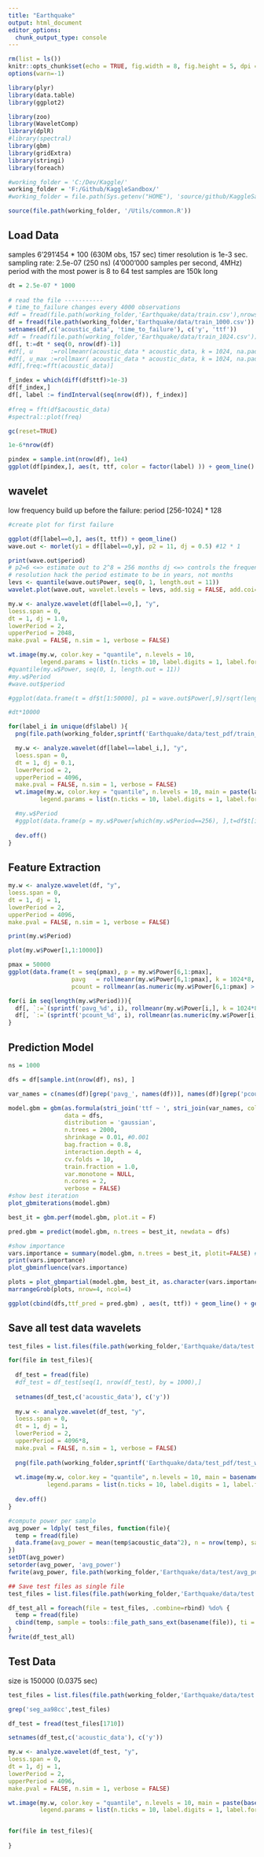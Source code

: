 ---
title: "Earthquake"
output: html_document
editor_options: 
  chunk_output_type: console
---

```{r setup, include=FALSE}
rm(list = ls())
knitr::opts_chunk$set(echo = TRUE, fig.width = 8, fig.height = 5, dpi = 240)
options(warn=-1)

library(plyr)
library(data.table)
library(ggplot2)

library(zoo)
library(WaveletComp)
library(dplR)
#library(spectral)
library(gbm)
library(gridExtra)
library(stringi)
library(foreach)

#working_folder = 'C:/Dev/Kaggle/'
working_folder = 'F:/Github/KaggleSandbox/'
#working_folder = file.path(Sys.getenv("HOME"), 'source/github/KaggleSandbox/')

source(file.path(working_folder, '/Utils/common.R'))

```

## Load Data
samples 6'291'454 * 100 (630M obs, 157 sec)
timer resolution is 1e-3 sec.
sampling rate: 2.5e-07 (250 ns) (4'000'000 samples per second, 4MHz)
period with the most power is 8 to 64
test samples are 150k long 
```{r load_data}
dt = 2.5e-07 * 1000
  
# read the file -----------
# time_to_failure changes every 4000 observations
#df = fread(file.path(working_folder,'Earthquake/data/train.csv'),nrows = 2^20)
df = fread(file.path(working_folder,'Earthquake/data/train_1000.csv'))
setnames(df,c('acoustic_data', 'time_to_failure'), c('y', 'ttf'))
#df = fread(file.path(working_folder,'Earthquake/data/train_1024.csv'))
df[, t:=dt * seq(0, nrow(df)-1)]
#df[, u     :=rollmeanr(acoustic_data * acoustic_data, k = 1024, na.pad = TRUE)]
#df[, u_max :=rollmaxr( acoustic_data * acoustic_data, k = 1024, na.pad = TRUE)]
#df[,freq:=fft(acoustic_data)]

f_index = which(diff(df$ttf)>1e-3)
df[f_index,]
df[, label := findInterval(seq(nrow(df)), f_index)]
 
#freq = fft(df$acoustic_data)
#spectral::plot(freq)

gc(reset=TRUE)

1e-6*nrow(df)

pindex = sample.int(nrow(df), 1e4)
ggplot(df[pindex,], aes(t, ttf, color = factor(label) )) + geom_line()

```

## wavelet
low frequency build up before the failure: period [256-1024] * 128
```{r wavelet_analysis}

#create plot for first failure

ggplot(df[label==0,], aes(t, ttf)) + geom_line()
wave.out <- morlet(y1 = df[label==0,y], p2 = 11, dj = 0.5) #12 * 1

print(wave.out$period)
# p2=6 <=> estimate out to 2^8 = 256 months dj <=> controls the frequency
# resolution hack the period estimate to be in years, not months
levs <- quantile(wave.out$Power, seq(0, 1, length.out = 11))
wavelet.plot(wave.out, wavelet.levels = levs, add.sig = FALSE, add.coi=TRUE)

my.w <- analyze.wavelet(df[label==0,], "y",
loess.span = 0,
dt = 1, dj = 1.0,
lowerPeriod = 2,
upperPeriod = 2048,
make.pval = FALSE, n.sim = 1, verbose = FALSE)

wt.image(my.w, color.key = "quantile", n.levels = 10,
         legend.params = list(n.ticks = 10, label.digits = 1, label.format = "e", mar = 8.0))
#quantile(my.w$Power, seq(0, 1, length.out = 11))
#my.w$Period
#wave.out$period

#ggplot(data.frame(t = df$t[1:50000], p1 = wave.out$Power[,9]/sqrt(length(wave.out$Power[,9])), p2 = my.w$Power[8,]), aes(t, p1)) + geom_line() + geom_line(aes(t, p2), color = 'red')

#dt*10000

for(label_i in unique(df$label) ){
  png(file.path(working_folder,sprintf('Earthquake/data/test_pdf/train_wavelet_%s.png', label_i)), width=1920, height=1080)

  my.w <- analyze.wavelet(df[label==label_i,], "y",
  loess.span = 0,
  dt = 1, dj = 0.1,
  lowerPeriod = 2,
  upperPeriod = 4096,
  make.pval = FALSE, n.sim = 1, verbose = FALSE)
  wt.image(my.w, color.key = "quantile", n.levels = 10, main = paste(label_i),
         legend.params = list(n.ticks = 10, label.digits = 1, label.format = "e", mar = 8.0))

  #my.w$Period
  #ggplot(data.frame(p = my.w$Power[which(my.w$Period==256), ],t=df$t[index1[i]:index2[i]]), aes(t, p)) + geom_line()
  
  dev.off()
}
```

## Feature Extraction
```{r feature_extraction, eval = FALSE}
my.w <- analyze.wavelet(df, "y",
loess.span = 0,
dt = 1, dj = 1,
lowerPeriod = 2,
upperPeriod = 4096,
make.pval = FALSE, n.sim = 1, verbose = FALSE)

print(my.w$Period)

plot(my.w$Power[1,1:10000])

pmax = 50000
ggplot(data.frame(t = seq(pmax), p = my.w$Power[6,1:pmax], 
                  pavg   = rollmeanr(my.w$Power[6,1:pmax], k = 1024*8, na.pad = TRUE),
                  pcount = rollmeanr(as.numeric(my.w$Power[6,1:pmax] > quantile(my.w$Power[6,1:pmax], 0.99, na.rm = TRUE, names = FALSE)), k = 1024*8, na.pad = TRUE)), aes(t, pcount) )  + geom_line()

for(i in seq(length(my.w$Period))){
  df[, `:=`(sprintf('pavg_%d', i), rollmeanr(my.w$Power[i,], k = 1024*8, na.pad = TRUE))]
  df[, `:=`(sprintf('pcount_%d', i), rollmeanr(as.numeric(my.w$Power[i,] > quantile(my.w$Power[i,], 0.99, na.rm = TRUE, names = FALSE)), k = 1024*8, na.pad = TRUE))]
}

```

## Prediction Model
```{r pred_model, eval = FALSE}

ns = 1000

dfs = df[sample.int(nrow(df), ns), ] 

var_names = c(names(df)[grep('pavg_', names(df))], names(df)[grep('pcount_', names(df))])

model.gbm = gbm(as.formula(stri_join('ttf ~ ', stri_join(var_names, collapse = '+'))), 
                data = dfs, 
                distribution = 'gaussian',
                n.trees = 2000,
                shrinkage = 0.01, #0.001
                bag.fraction = 0.8,
                interaction.depth = 4,
                cv.folds = 10,
                train.fraction = 1.0,
                var.monotone = NULL,
                n.cores = 2,
                verbose = FALSE)
#show best iteration
plot_gbmiterations(model.gbm)

best_it = gbm.perf(model.gbm, plot.it = F)

pred.gbm = predict(model.gbm, n.trees = best_it, newdata = dfs)

#show importance
vars.importance = summary(model.gbm, n.trees = best_it, plotit=FALSE) # influence
print(vars.importance)
plot_gbminfluence(vars.importance)

plots = plot_gbmpartial(model.gbm, best_it, as.character(vars.importance$var), output_type = 'link')
marrangeGrob(plots, nrow=4, ncol=4)

ggplot(cbind(dfs,ttf_pred = pred.gbm) , aes(t, ttf)) + geom_line() + geom_line(aes(t, ttf_pred), color = 'red')

```

## Save all test data wavelets
```{r test_data_wavelets, echo=FALSE, eval = FALSE}

test_files = list.files(file.path(working_folder,'Earthquake/data/test'), pattern = '*.csv', full.names = TRUE)

for(file in test_files){
 
  df_test = fread(file)
  #df_test = df_test[seq(1, nrow(df_test), by = 1000),]
  
  setnames(df_test,c('acoustic_data'), c('y'))
  
  my.w <- analyze.wavelet(df_test, "y",
  loess.span = 0,
  dt = 1, dj = 1,
  lowerPeriod = 2,
  upperPeriod = 4096*8,
  make.pval = FALSE, n.sim = 1, verbose = FALSE)
  
  png(file.path(working_folder,sprintf('Earthquake/data/test_pdf/test_wavelet_%s.png', basename(file) )), width=1920, height=1080)
  
  wt.image(my.w, color.key = "quantile", n.levels = 10, main = basename(file),
           legend.params = list(n.ticks = 10, label.digits = 1, label.format = "e", mar = 8.0))
  
  dev.off()
}

#compute power per sample 
avg_power = ldply( test_files, function(file){
  temp = fread(file)
  data.frame(avg_power = mean(temp$acoustic_data^2), n = nrow(temp), sample = tools::file_path_sans_ext(basename(file))) 
})
setDT(avg_power)
setorder(avg_power, 'avg_power')
fwrite(avg_power, file.path(working_folder,'Earthquake/data/test/avg_power.csv'))

## Save test files as single file
test_files = list.files(file.path(working_folder,'Earthquake/data/test'), pattern = '*.csv', full.names = TRUE)

df_test_all = foreach(file = test_files, .combine=rbind) %do% {
  temp = fread(file)
  cbind(temp, sample = tools::file_path_sans_ext(basename(file)), ti = seq(nrow(temp))) 
}
fwrite(df_test_all)
```

## Test Data 
size is 150000 (0.0375 sec)
```{r test_data, echo=FALSE}

test_files = list.files(file.path(working_folder,'Earthquake/data/test'), pattern = '*.csv', full.names = TRUE)

grep('seg_aa98cc',test_files)

df_test = fread(test_files[1710])

setnames(df_test,c('acoustic_data'), c('y'))

my.w <- analyze.wavelet(df_test, "y",
loess.span = 0,
dt = 1, dj = 1,
lowerPeriod = 2,
upperPeriod = 4096,
make.pval = FALSE, n.sim = 1, verbose = FALSE)

wt.image(my.w, color.key = "quantile", n.levels = 10, main = paste(basename(test_files[1])),
         legend.params = list(n.ticks = 10, label.digits = 1, label.format = "e", mar = 8.0))


for(file in test_files){
  
}

```
